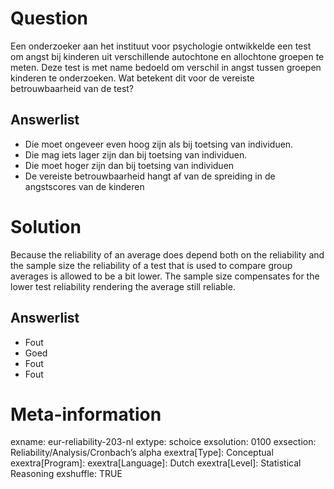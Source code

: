 Question
========
Een onderzoeker aan het instituut voor psychologie ontwikkelde een test om angst bij kinderen uit verschillende autochtone en allochtone groepen te meten. Deze test is met name bedoeld om verschil in angst tussen groepen kinderen te onderzoeken. Wat betekent dit voor de vereiste betrouwbaarheid van de test?

Answerlist
----------
* Die moet ongeveer even hoog zijn als bij toetsing van individuen.
* Die mag iets lager zijn dan bij toetsing van individuen.
* Die moet hoger zijn dan bij toetsing van individuen
* De vereiste betrouwbaarheid hangt af van de spreiding in de angstscores van de kinderen


Solution
========
Because the reliability of an average does depend both on the reliability and the sample size the reliability of a test that is used to compare group averages is allowed to be a bit lower. The sample size compensates for the lower test reliability rendering the average still reliable.

Answerlist
----------
* Fout
* Goed
* Fout
* Fout


Meta-information
================
exname: eur-reliability-203-nl
extype: schoice
exsolution: 0100
exsection: Reliability/Analysis/Cronbach's alpha
exextra[Type]: Conceptual
exextra[Program]: 
exextra[Language]: Dutch
exextra[Level]: Statistical Reasoning
exshuffle: TRUE